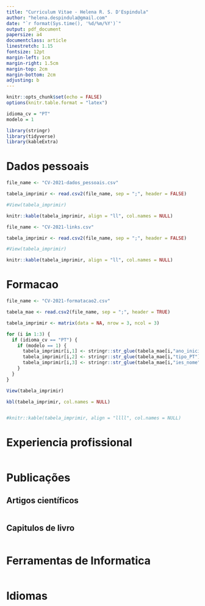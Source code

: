 ```yaml
---
title: "Curriculum Vitae - Helena R. S. D'Espindula"
author: "helena.despindula@gmail.com"
date: "`r format(Sys.time(), '%d/%m/%Y')`"
output: pdf_document
papersize: a4
documentclass: article
linestretch: 1.15
fontsize: 12pt
margin-left: 1cm
margin-right: 1.5cm
margin-top: 2cm
margin-bottom: 2cm
adjusting: b
---
```


```r
knitr::opts_chunk$set(echo = FALSE)
options(knitr.table.format = "latex")

idioma_cv = "PT"
modelo = 1

library(stringr)
library(tidyverse)
library(kableExtra)
```

# Dados pessoais

```r

file_name <- "CV-2021-dados_pessoais.csv"

tabela_imprimir <- read.csv2(file_name, sep = ";", header = FALSE)

#View(tabela_imprimir)

knitr::kable(tabela_imprimir, align = "ll", col.names = NULL)

```


```r

file_name <- "CV-2021-links.csv"

tabela_imprimir <- read.csv2(file_name, sep = ";", header = FALSE)

#View(tabela_imprimir)

knitr::kable(tabela_imprimir, align = "ll", col.names = NULL)

```

# Formacao

```r

file_name <- "CV-2021-formatacao2.csv"

tabela_mae <- read.csv2(file_name, sep = ";", header = TRUE)

tabela_imprimir <- matrix(data = NA, nrow = 3, ncol = 3)

for (i in 1:3) {
  if (idioma_cv == "PT") {
    if (modelo == 1) {
      tabela_imprimir[i,1] <- stringr::str_glue(tabela_mae[i,"ano_inicio"], " até ", tabela_mae[i,"ano_fim"], " - ", .sep = "")
      tabela_imprimir[i,2] <- stringr::str_glue(tabela_mae[i,"tipo_PT"],  " ", tabela_mae[i,"conec_PT"], " ",  tabela_mae[i,"nome_PT"], " - ", .sep = "")
      tabela_imprimir[i,3] <- stringr::str_glue(tabela_mae[i,"ies_nome"], " (", tabela_mae[i,"ies_sigla"], ")", .sep = "")
    }
  }
}

View(tabela_imprimir)

kbl(tabela_imprimir, col.names = NULL)


#knitr::kable(tabela_imprimir, align = "llll", col.names = NULL)
```
# Experiencia profissional

```r

```


# Publicações

## Artigos científicos

```r

```

## Capitulos de livro

```r

```


# Ferramentas de Informatica

```r

```



# Idiomas

```r

```

